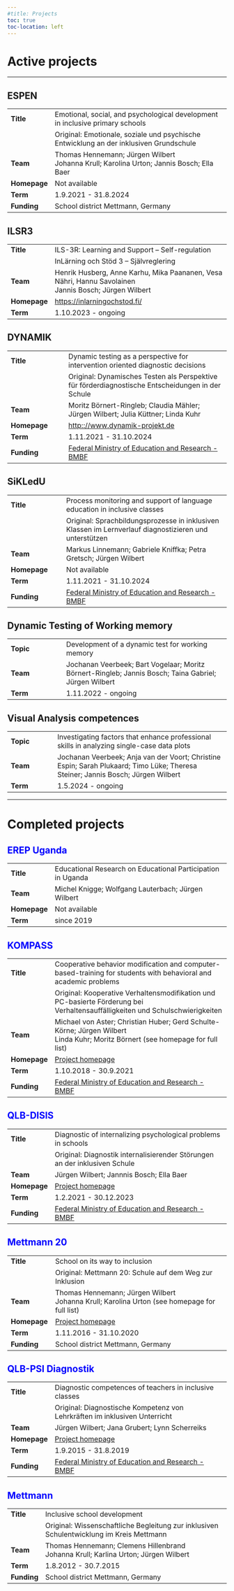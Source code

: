```yaml
---
#title: Projects
toc: true
toc-location: left
---
```


<!-- ![](images/project.webp){fig-align="center"} -->

# Active projects {.center}

::: panel-tabset

------------------------------------------------------------------------

## ESPEN {#espen}

+:-------------+:---------------------------------------------------------------------------------------+
| **Title**    | Emotional, social, and psychological development in inclusive primary schools          |
+--------------+----------------------------------------------------------------------------------------+
|              | Original: Emotionale, soziale und psychische Entwicklung an der inklusiven Grundschule |
+--------------+----------------------------------------------------------------------------------------+
| **Team**     | Thomas Hennemann; Jürgen Wilbert\                                                      |
|              | Johanna Krull; Karolina Urton; Jannis Bosch; Ella Baer                                 |
+--------------+----------------------------------------------------------------------------------------+
| **Homepage** | Not available                                                                          |
+--------------+----------------------------------------------------------------------------------------+
| **Term**     | 1.9.2021 - 31.8.2024                                                                   |
+--------------+----------------------------------------------------------------------------------------+
| **Funding**  | School district Mettmann, Germany                                                      |
+--------------+----------------------------------------------------------------------------------------+

## ILSR3 {#ilsr}

+:-------------+:-------------------------------------------------------------------------+
| **Title**    | ILS-3R: Learning and Support -- Self-regulation                          |
+--------------+--------------------------------------------------------------------------+
|              | InLärning och Stöd 3 -- Självreglering                                   |
+--------------+--------------------------------------------------------------------------+
| **Team**     | Henrik Husberg, Anne Karhu, Mika Paananen, Vesa Nähri, Hannu Savolainen\ |
|              | Jannis Bosch; Jürgen Wilbert                                             |
+--------------+--------------------------------------------------------------------------+
| **Homepage** | <https://inlarningochstod.fi/>                                           |
+--------------+--------------------------------------------------------------------------+
| **Term**     | 1.10.2023 - ongoing                                                      |
+--------------+--------------------------------------------------------------------------+

## DYNAMIK {#dynamik}

+-----------------------------------+---------------------------------------------------------------------------------------------------+
| **Title**                         | Dynamic testing as a perspective for intervention oriented diagnostic decisions                   |
+-----------------------------------+---------------------------------------------------------------------------------------------------+
|                                   | Original: Dynamisches Testen als Perspektive für förderdiagnostische Entscheidungen in der Schule |
+-----------------------------------+---------------------------------------------------------------------------------------------------+
| **Team**                          | Moritz Börnert-Ringleb; Claudia Mähler; Jürgen Wilbert; Julia Küttner; Linda Kuhr                 |
+-----------------------------------+---------------------------------------------------------------------------------------------------+
| **Homepage**                      | <http:://www.dynamik-projekt.de>                                                                  |
+-----------------------------------+---------------------------------------------------------------------------------------------------+
| **Term**                          | 1.11.2021 - 31.10.2024                                                                            |
+-----------------------------------+---------------------------------------------------------------------------------------------------+
| **Funding**                       | [Federal Ministry of Education and Research - BMBF](https://www.bmbf.de/en/index.html)            |
+-----------------------------------+---------------------------------------------------------------------------------------------------+

## SiKLedU {#sikledu}

+-----------------------------------+--------------------------------------------------------------------------------------------------------+
| **Title**                         | Process monitoring and support of language education in inclusive classes                              |
+-----------------------------------+--------------------------------------------------------------------------------------------------------+
|                                   | Original: Sprachbildungsprozesse in inklusiven Klassen im Lernverlauf diagnostizieren und unterstützen |
+-----------------------------------+--------------------------------------------------------------------------------------------------------+
| **Team**                          | Markus Linnemann; Gabriele Kniffka; Petra Gretsch; Jürgen Wilbert                                      |
+-----------------------------------+--------------------------------------------------------------------------------------------------------+
| **Homepage**                      | Not available                                                                                          |
+-----------------------------------+--------------------------------------------------------------------------------------------------------+
| **Term**                          | 1.11.2021 - 31.10.2024                                                                                 |
+-----------------------------------+--------------------------------------------------------------------------------------------------------+
| **Funding**                       | [Federal Ministry of Education and Research - BMBF](https://www.bmbf.de/en/index.html)                 |
+-----------------------------------+--------------------------------------------------------------------------------------------------------+

## Dynamic Testing of Working memory {#dynamikwm}

+-----------------------------------+-------------------------------------------------------------------------------------------------------+
| **Topic**                         | Development of a dynamic test for working memory                                                      |
+-----------------------------------+-------------------------------------------------------------------------------------------------------+
| **Team**                          | Jochanan Veerbeek; Bart Vogelaar; Moritz Börnert-Ringleb; Jannis Bosch; Taina Gabriel; Jürgen Wilbert |
+-----------------------------------+-------------------------------------------------------------------------------------------------------+
| **Term**                          | 1.11.2022 - ongoing                                                                                   |
+-----------------------------------+-------------------------------------------------------------------------------------------------------+

## Visual Analysis competences {#va-leiden}

+-----------------------------------+----------------------------------------------------------------------------------------------------------------------------------+
| **Topic**                         | Investigating factors that enhance professional skills in analyzing single-case data plots                                       |
+-----------------------------------+----------------------------------------------------------------------------------------------------------------------------------+
| **Team**                          | Jochanan Veerbeek; Anja van der Voort; Christine Espin; Sarah Plukaard; Timo Lüke; Theresa Steiner; Jannis Bosch; Jürgen Wilbert |
+-----------------------------------+----------------------------------------------------------------------------------------------------------------------------------+
| **Term**                          | 1.5.2024 - ongoing                                                                                                               |
+-----------------------------------+----------------------------------------------------------------------------------------------------------------------------------+
:::

------------------------------------------------------------------------

# Completed projects {.center}

::: panel-tabset
## EREP Uganda {#erep style="color: blue"}

+--------------+-------------------------------------------------------------+
| **Title**    | Educational Research on Educational Participation in Uganda |
+--------------+-------------------------------------------------------------+
| **Team**     | Michel Knigge; Wolfgang Lauterbach; Jürgen Wilbert          |
+--------------+-------------------------------------------------------------+
| **Homepage** | Not available                                               |
+--------------+-------------------------------------------------------------+
| **Term**     | since 2019                                                  |
+--------------+-------------------------------------------------------------+

## KOMPASS {#kompass style="color: blue"}

+--------------+-------------------------------------------------------------------------------------------------------------------------------+
| **Title**    | Cooperative behavior modification and computer-based-training for students with behavioral and academic problems              |
+--------------+-------------------------------------------------------------------------------------------------------------------------------+
|              | Original: Kooperative Verhaltensmodifikation und PC-basierte Förderung bei Verhaltensauffälligkeiten und Schulschwierigkeiten |
+--------------+-------------------------------------------------------------------------------------------------------------------------------+
| **Team**     | Michael von Aster; Christian Huber; Gerd Schulte-Körne; Jürgen Wilbert\                                                       |
|              | Linda Kuhr; Moritz Börnert (see homepage for full list)                                                                       |
+--------------+-------------------------------------------------------------------------------------------------------------------------------+
| **Homepage** | [Project homepage](http://www.kompass-forschung.de/)                                                                          |
+--------------+-------------------------------------------------------------------------------------------------------------------------------+
| **Term**     | 1.10.2018 - 30.9.2021                                                                                                         |
+--------------+-------------------------------------------------------------------------------------------------------------------------------+
| **Funding**  | [Federal Ministry of Education and Research - BMBF](https://www.bmbf.de/en/index.html)                                        |
+--------------+-------------------------------------------------------------------------------------------------------------------------------+

## QLB-DISIS {#disis style="color: blue"}

+-----------------------------------+-------------------------------------------------------------------------------------------------------------------------------------------------------------------------------+
| **Title**                         | Diagnostic of internalizing psychological problems in schools                                                                                                                 |
+-----------------------------------+-------------------------------------------------------------------------------------------------------------------------------------------------------------------------------+
|                                   | Original: Diagnostik internalisierender Störungen an der inklusiven Schule                                                                                                    |
+-----------------------------------+-------------------------------------------------------------------------------------------------------------------------------------------------------------------------------+
| **Team**                          | Jürgen Wilbert; Jannnis Bosch; Ella Baer                                                                                                                                      |
+-----------------------------------+-------------------------------------------------------------------------------------------------------------------------------------------------------------------------------+
| **Homepage**                      | [Project homepage](https://www.uni-potsdam.de/de/qlb/das-projekt/sp-3-inklusion-und-heterogenitaet/inklusionspaedagogik-foerderschwerpunkt-forschungsmethoden-und-diagnostik) |
+-----------------------------------+-------------------------------------------------------------------------------------------------------------------------------------------------------------------------------+
| **Term**                          | 1.2.2021 - 30.12.2023                                                                                                                                                         |
+-----------------------------------+-------------------------------------------------------------------------------------------------------------------------------------------------------------------------------+
| **Funding**                       | [Federal Ministry of Education and Research - BMBF](https://www.bmbf.de/en/index.html)                                                                                        |
+-----------------------------------+-------------------------------------------------------------------------------------------------------------------------------------------------------------------------------+

## Mettmann 20 {style="color: blue"}

+---------------+------------------------------------------------------------+
| **Title**     | School on its way to inclusion                             |
+---------------+------------------------------------------------------------+
|               | Original: Mettmann 20: Schule auf dem Weg zur Inklusion    |
+---------------+------------------------------------------------------------+
| **Team**      | Thomas Hennemann; Jürgen Wilbert\                          |
|               | Johanna Krull; Karolina Urton (see homepage for full list) |
+---------------+------------------------------------------------------------+
| **Homepage**  | [Project homepage](https://www.hf.uni-koeln.de/38801)      |
+---------------+------------------------------------------------------------+
| **Term**      | 1.11.2016 - 31.10.2020                                     |
+---------------+------------------------------------------------------------+
| **Funding**   | School district Mettmann, Germany                          |
+---------------+------------------------------------------------------------+

## QLB-PSI Diagnostik {#qlb style="color: blue"}

+-----------------------------------+-------------------------------------------------------------------------------------------------------------------------------------------------------------------------------+
| **Title**                         | Diagnostic competences of teachers in inclusive classes                                                                                                                       |
+-----------------------------------+-------------------------------------------------------------------------------------------------------------------------------------------------------------------------------+
|                                   | Original: Diagnostische Kompetenz von Lehrkräften im inklusiven Unterricht                                                                                                    |
+-----------------------------------+-------------------------------------------------------------------------------------------------------------------------------------------------------------------------------+
| **Team**                          | Jürgen Wilbert; Jana Grubert; Lynn Scherreiks                                                                                                                                 |
+-----------------------------------+-------------------------------------------------------------------------------------------------------------------------------------------------------------------------------+
| **Homepage**                      | [Project homepage](https://www.uni-potsdam.de/de/qlb/das-projekt/sp-3-inklusion-und-heterogenitaet/inklusionspaedagogik-foerderschwerpunkt-forschungsmethoden-und-diagnostik) |
+-----------------------------------+-------------------------------------------------------------------------------------------------------------------------------------------------------------------------------+
| **Term**                          | 1.9.2015 - 31.8.2019                                                                                                                                                          |
+-----------------------------------+-------------------------------------------------------------------------------------------------------------------------------------------------------------------------------+
| **Funding**                       | [Federal Ministry of Education and Research - BMBF](https://www.bmbf.de/en/index.html)                                                                                        |
+-----------------------------------+-------------------------------------------------------------------------------------------------------------------------------------------------------------------------------+

## Mettmann {#mm style="color: blue"}

+-------------+------------------------------------------------------------------------------------------+
| **Title**   | Inclusive school development                                                             |
+-------------+------------------------------------------------------------------------------------------+
|             | Original: Wissenschaftliche Begleitung zur inklusiven Schulentwicklung im Kreis Mettmann |
+-------------+------------------------------------------------------------------------------------------+
| **Team**    | Thomas Hennemann; Clemens Hillenbrand\                                                   |
|             | Johanna Krull; Karlina Urton; Jürgen Wilbert                                             |
+-------------+------------------------------------------------------------------------------------------+
| **Term**    | 1.8.2012 - 30.7.2015                                                                     |
+-------------+------------------------------------------------------------------------------------------+
| **Funding** | School district Mettmann, Germany                                                        |
+-------------+------------------------------------------------------------------------------------------+
:::
